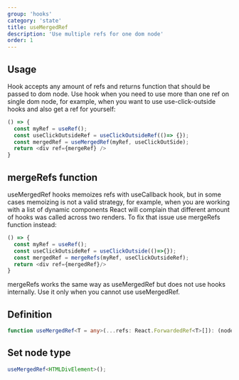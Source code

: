 ```yaml
---
group: 'hooks'
category: 'state'
title: useMergedRef
description: 'Use multiple refs for one dom node'
order: 1
---
```


## Usage

Hook accepts any amount of refs and returns function that should be passed to dom node. Use hook when you need to use more than one ref on single dom node, for example, when you want to use use-click-outside hooks and also get a ref for yourself:

```js
() => {
  const myRef = useRef();
  const useClickOutsideRef = useClickOutsideRef(()=> {});
  const mergedRef = useMergedRef(myRef, useClickOutSide);
  return <div ref={mergeRef} />
}
```

## mergeRefs function

useMergedRef hooks memoizes refs with useCallback hook, but in some cases memoizing is not a valid strategy, for example, when you are working with a list of dynamic components React will complain that different amount of hooks was called across two renders. To fix that issue use mergeRefs function instead:

```js
() => {
  const myRef = useRef();
  const useClickOutsideRef = useClickOutside(()=>{});
  const mergedRef = mergeRefs(myRef, useClickOutsideRef);
  return <div ref={mergedRef}/>
}
```

mergeRefs works the same way as useMergedRef but does not use hooks internally. Use it only when you cannot use useMergedRef.

## Definition

```ts
function useMergedRef<T = any>(...refs: React.ForwardedRef<T>[]): (node : T) => void;
```

## Set node type

```ts
useMergedRef<HTMLDivElement>();
```

